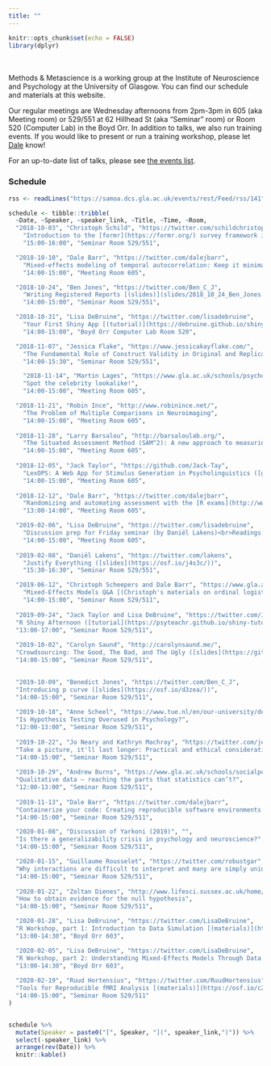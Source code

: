 ```yaml
---
title: ""
---
```


```r
knitr::opts_chunk$set(echo = FALSE)
library(dplyr)
```

<br><br>
Methods & Metascience is a working group at the Institute of Neuroscience and Psychology at the University of Glasgow. You can find our schedule and materials at this website.

Our regular meetings are Wednesday afternoons from 2pm-3pm in 605 (aka Meeting room) or 529/551 at 62 Hillhead St (aka "Seminar" room) or Room 520 (Computer Lab) in the Boyd Orr. In addition to talks, we also run training events. If you would like to present or run a training workshop, please let [Dale](mailto://dale.barr@glasgow.ac.uk) know!

For an up-to-date list of talks, please see [the events list](http://www.psy.gla.ac.uk/events/index.php?sub=12).

### Schedule

```r

rss <- readLines("https://samoa.dcs.gla.ac.uk/events/rest/Feed/rss/141")

schedule <- tibble::tribble(
  ~Date, ~Speaker, ~speaker_link, ~Title, ~Time, ~Room,
  "2018-10-03", "Christoph Schild", "https://twitter.com/schildchristoph", 
    "Introduction to the [formr](https://formr.org/) survey framework in R [(slides)](https://osf.io/gu23h/)", 
    "15:00-16:00", "Seminar Room 529/551",

  "2018-10-10", "Dale Barr", "https://twitter.com/dalejbarr", 
    "Mixed-effects modeling of temporal autocorrelation: Keep it minimal",
    "14:00-15:00", "Meeting Room 605",

  "2018-10-24", "Ben Jones", "https://twitter.com/Ben_C_J",
    "Writing Registered Reports [(slides)](slides/2018_10_24_Ben_Jones.pdf)",
    "14:00-15:00", "Seminar Room 529/551",

  "2018-10-31", "Lisa DeBruine", "https://twitter.com/lisadebruine",
    "Your First Shiny App [(tutorial)](https://debruine.github.io/shiny-tutorials/)",
    "14:00-15:00", "Boyd Orr Computer Lab Room 520",

  "2018-11-07", "Jessica Flake", "https://www.jessicakayflake.com/", 
    "The Fundamental Role of Construct Validity in Original and Replicated Research",
    "14:00-15:30", "Seminar Room 529/551",

    "2018-11-14", "Martin Lages", "https://www.gla.ac.uk/schools/psychology/staff/martinlages/#/",
    "Spot the celebrity lookalike!",
    "14:00-15:00", "Meeting Room 605",

  "2018-11-21", "Robin Ince", "http://www.robinince.net/", 
    "The Problem of Multiple Comparisons in Neuroimaging",
    "14:00-15:00", "Meeting Room 605",
  
  "2018-11-28", "Larry Barsalou", "http://barsaloulab.org/",
    "The Situated Assessment Method (SAM^2): A new approach to measuring, understanding, and predicting health behaviours",
    "14:00-15:00", "Meeting Room 605",
  
  "2018-12-05", "Jack Taylor", "https://github.com/Jack-Tay",
    "LexOPS: A Web App for Stimulus Generation in Psycholinguistics ([github](https://github.com/Jack-Tay/LexOPS))",
    "14:00-15:00", "Meeting Room 605",
  
  "2018-12-12", "Dale Barr", "https://twitter.com/dalejbarr",
    "Randomizing and automating assessment with the [R exams](http://www.r-exams.org) package [(slides)](slides/r-exams.pdf)",
    "13:00-14:00", "Meeting Room 605",

  "2019-02-06", "Lisa DeBruine", "https://twitter.com/lisadebruine",
    "Discussion prep for Friday seminar (by Daniël Lakens)<br>Readings: [Equivalence Testing for Psychological Research](https://doi.org/10.1177/2515245918770963) & [Justify Your Alpha](https://psyarxiv.com/9s3y6/) (+[related blog post](http://daniellakens.blogspot.com/2018/12/testing-whether-observed-data-should.html))",
    "14:00-15:00", "Meeting Room 605",
  
  "2019-02-08", "Daniël Lakens", "https://twitter.com/lakens",
    "Justify Everything ([slides](https://osf.io/j4s3c/))",
    "15:30-16:30", "Seminar Room 529/551",

  "2019-06-12", "Christoph Scheepers and Dale Barr", "https://www.gla.ac.uk/researchinstitutes/neurosciencepsychology/staff/christophscheepers/",
    "Mixed-Effects Models Q&A [(Christoph's materials on ordinal logistic regression)](slides/Scheepers_Ordinal_Slides_and_Data.zip)",
    "14:00-15:00", "Seminar Room 529/511",
  
  "2019-09-24", "Jack Taylor and Lisa DeBruine", "https://twitter.com/JackEdTaylor",
  "R Shiny Afternoon ([tutorial](https://psyteachr.github.io/shiny-tutorials/))", 
  "13:00-17:00", "Seminar Room 529/511",
  
  "2019-10-02", "Carolyn Saund", "http://carolynsaund.me/",
  "Crowdsourcing: The Good, The Bad, and The Ugly ([slides](https://github.com/csaund/presentations/blob/master/crowdsourcing_pres.pdf))",
  "14:00-15:00", "Seminar Room 529/511",

  
  "2019-10-09", "Benedict Jones", "https://twitter.com/Ben_C_J",
  "Introducing p curve ([slides](https://osf.io/d3zea/))", 
  "14:00-15:00", "Seminar Room 529/511",
  
  "2019-10-18", "Anne Scheel", "https://www.tue.nl/en/our-university/departments/industrial-engineering-innovation-sciences/the-department/staff/detail/ep/e/d/ep-uid/20176208/",
  "Is Hypothesis Testing Overused in Psychology?",
  "12:00-13:00", "Seminar Room 529/511",
  
  "2019-10-22", "Jo Neary and Kathryn Machray", "https://twitter.com/joanne_neary",
  "Take a picture, it'll last longer: Practical and ethical considerations on using visual methods in qualitative research",
  "14:00-15:00", "Seminar Room 529/511",
  
  "2019-10-29", "Andrew Burns", "https://www.gla.ac.uk/schools/socialpolitical/research/students/andrewburns/", 
  "Qualitative data – reaching the parts that statistics can’t?",
  "12:00-13:00", "Seminar Room 529/511",
  
  "2019-11-13", "Dale Barr", "https://twitter.com/dalejbarr",
  "Containerize your code: Creating reproducible software environments [(slides)](barr_container/index.html)",
  "14:00-15:00", "Seminar Room 529/511",

  "2020-01-08", "Discussion of Yarkoni (2019)", "",
  "Is there a generalizability crisis in psychology and neuroscience?",
  "14:00-15:00", "Seminar Room 529/511",

  "2020-01-15", "Guillaume Rousselet", "https://twitter.com/robustgar",
  "Why interactions are difficult to interpret and many are simply uninterpretable ([slides](slides/rousselet_interactions.pdf))",
  "14:00-15:00", "Seminar Room 529/511",
  
  "2020-01-22", "Zoltan Dienes", "http://www.lifesci.sussex.ac.uk/home/Zoltan_Dienes/",
  "How to obtain evidence for the null hypothesis", 
  "14:00-15:00", "Seminar Room 529/511",

  "2020-01-28", "Lisa DeBruine", "https://twitter.com/LisaDeBruine",
  "R Workshop, part 1: Introduction to Data Simulation [(materials)](https://osf.io/xpskm/)",
  "13:00-14:30", "Boyd Orr 603",

  "2020-02-05", "Lisa DeBruine", "https://twitter.com/LisaDeBruine",
  "R Workshop, part 2: Understanding Mixed-Effects Models Through Data Simulation [(materials)](https://osf.io/xpskm/)",
  "13:00-14:30", "Boyd Orr 603",
  
  "2020-02-19", "Ruud Hortensius", "https://twitter.com/RuudHortensius",
  "Tools for Reproducible fMRI Analysis [(materials)](https://osf.io/c28jq/) [(slides PDF)](slides/hortensius_fMRI_tools.pdf)",
  "14:00-15:00", "Seminar Room 529/511"
)


schedule %>%
  mutate(Speaker = paste0("[", Speaker, "](", speaker_link,")")) %>%
  select(-speaker_link) %>%
  arrange(rev(Date)) %>%
  knitr::kable()

```

